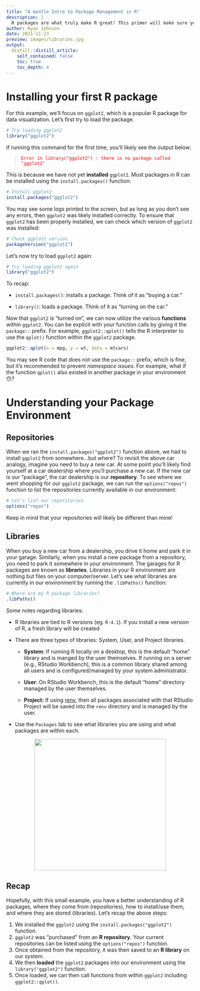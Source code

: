 ```yaml
---
title: "A Gentle Intro to Package Management in R"
description: |
  R packages are what truly make R great! This primer will make sure you know exactly where you are installing packages from (what repositories), and where you are installing them to on your computer/server (what libraries).
author: Ryan Johnson
date: 2021-11-23
preview: images/libraries.jpg
output:
  distill::distill_article:
    self_contained: false
    toc: true
    toc_depth: 4
---
```


# Installing your first R package

For this example, we'll focus on `ggplot2`, which is a popular R package for data visualization. Let's first try to load the package.

```r
# Try loading ggplot2
library("ggplot2")
```

If running this command for the first time, you'll likely see the output below:

> ``` {style="color: red"}
> Error in library("ggplot2") : there is no package called ‘ggplot2’
> ```

This is because we have not yet **installed** `ggplot2`. Most packages in R can be installed using the `install.packages()` function:

```r
# Install ggplot2
install.packages("ggplot2")
```

You may see some logs printed to the screen, but as long as you don't see any errors, then `ggplot2` was likely installed correctly. To ensure that `ggplot2` has been properly installed, we can check which version of `ggplot2` was installed:

```r
# Check ggplot2 version
packageVersion("ggplot2")
```

Let's now try to load `ggplot2` again:

```r
# Try loading ggplot2 again
library("ggplot2")
```

To recap:

-   `install.packages()`: installs a package. Think of it as "buying a car."

-   `library()`: loads a package. Think of it as "turning on the car."

Now that `ggplot2` is "turned on", we can now utilize the various **functions** within `ggplot2`. You can be explicit with your function calls by giving it the `package::` prefix. For example, `ggplot2::qplot()` tells the R interpreter to use the `qplot()` function within the `ggplot2` package.

```r
ggplot2::qplot(x = mpg, y = wt, data = mtcars)
```

You may see R code that does not use the `package::` prefix, which is fine, but it's recommended to prevent *namespace issues*. For example, what if the function `qplot()` also existed in another package in your environment 😯?

# Understanding your Package Environment

## Repositories

When we ran the `install.packages("ggplot2")` function above, we had to install `ggplot2` from somewhere...but where? To revisit the above car analogy, imagine you need to buy a new car. At some point you'll likely find yourself at a car dealership where you'll purchase a new car. If the new car is our "package", the car dealership is our **repository**. To see where we went shopping for our `ggplot2` package, we can run the `options("repos")` function to list the repositories currently available in our environment:

```r
# Let's list our repositories
options("repos")
```

Keep in mind that your repositories will likely be different than mine!

## Libraries

When you buy a new car from a dealership, you drive it home and park it in your garage. Similarly, when you install a new package from a repository, you need to park it somewhere in your environment. The garages for R packages are known as **libraries**. Libraries in your R environment are nothing but files on your computer/server. Let's see what libraries are currently in our environment by running the `.libPaths()` function:

```r
# Where are my R package libraries?
.libPaths()
```

Some notes regarding libraries:

-   R libraries are tied to R versions (eg. `R-4.1`). If you install a new version of R, a fresh library will be created

-   There are three types of libraries: System, User, and Project libraries.

    -   **System**: If running R locally on a desktop, this is the default "home" library and is manged by the user themselves. If running on a server (e.g., RStudio Workbench), this is a common library shared among all users and is configured/managed by your system administrator.

    -   **User**: On RStudio Workbench, this is the default "home" directory managed by the user themselves.

    -   **Project:** If using [renv](https://rstudio.github.io/renv/index.html), then all packages associated with that RStudio Project will be saved into the `renv` directory and is managed by the user.

-   Use the `Packages` tab to see what libraries you are using and what packages are within each.

<center>

![](images/libraries.jpg){style="location: center" width="353"}

</center>

## Recap

Hopefully, with this small example, you have a better understanding of R packages, where they come from (repositories), how to install/use them, and where they are stored (libraries). Let's recap the above steps:

1.  We installed the `ggplot2` using the `install.packages("ggplot2")` function.
2.  `ggplot2` was "purchased" from an **R repository**. Your current repositories can be listed using the `options("repos")` function.
3.  Once obtained from the repository, it was then saved to an **R library** on our system.
4.  We then **loaded** the `ggplot2` packages into our environment using the `library("ggplot2")` function.
5.  Once loaded, we can then call functions from within `ggplot2` including `ggplot2::qplot()`.
